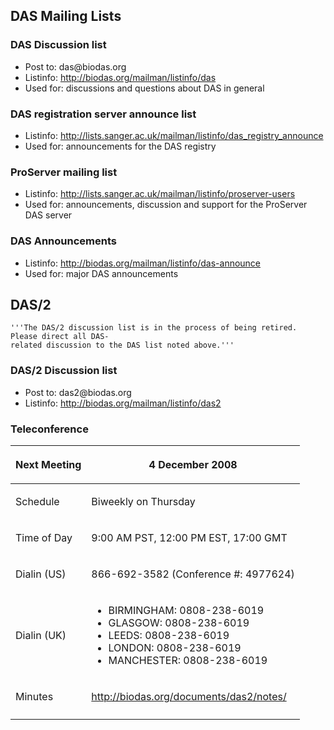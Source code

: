 == DAS Mailing Lists ==

=== DAS Discussion list ===

* Post to: das@biodas.org
* Listinfo: http://biodas.org/mailman/listinfo/das
* Used for: discussions and questions about DAS in general

=== DAS registration server announce list ===

* Listinfo: http://lists.sanger.ac.uk/mailman/listinfo/das_registry_announce
* Used for: announcements for the DAS registry

=== ProServer mailing list ===

* Listinfo: http://lists.sanger.ac.uk/mailman/listinfo/proserver-users
* Used for: announcements, discussion and support for the ProServer DAS server

=== DAS Announcements ===

* Listinfo: http://biodas.org/mailman/listinfo/das-announce
* Used for: major DAS announcements

== DAS/2 ==

 '''The DAS/2 discussion list is in the process of being retired. 
 Please direct all DAS-related discussion to the DAS list noted above.'''

=== DAS/2 Discussion list ===

* Post to: das2@biodas.org
* Listinfo: http://biodas.org/mailman/listinfo/das2

=== Teleconference ===

{| border="1" cellspacing="0" cellpadding="5" align="left"
 ! Next Meeting
 | 4 December 2008
 |- 
 ! Schedule
 | Biweekly on Thursday
 |- 
 ! Time of Day
 | 9:00 AM PST, 12:00 PM EST, 17:00 GMT
 |-
 ! Dialin (US)
 | 866-692-3582 (Conference #: 4977624)
 |-
 ! Dialin (UK)
 | 
* BIRMINGHAM:  0808-238-6019
* GLASGOW: 0808-238-6019 
* LEEDS: 0808-238-6019 
* LONDON: 0808-238-6019 
* MANCHESTER: 0808-238-6019 
 |-
 ! Minutes
 | http://biodas.org/documents/das2/notes/
 |-
|}